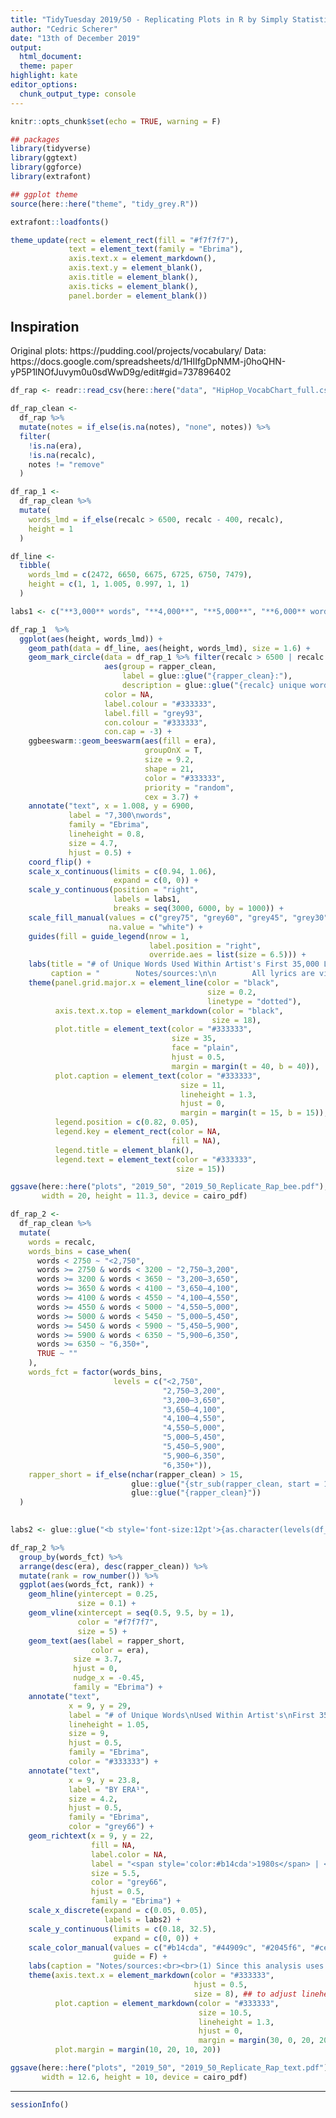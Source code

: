 ```yaml
---
title: "TidyTuesday 2019/50 - Replicating Plots in R by Simply Statistics"
author: "Cedric Scherer"
date: "13th of December 2019"
output:
  html_document:
  theme: paper
highlight: kate
editor_options:
  chunk_output_type: console
---
```

  
```r
knitr::opts_chunk$set(echo = TRUE, warning = F)
```

```r
## packages
library(tidyverse)
library(ggtext)
library(ggforce)
library(extrafont)

## ggplot theme
source(here::here("theme", "tidy_grey.R"))

extrafont::loadfonts()

theme_update(rect = element_rect(fill = "#f7f7f7"),
             text = element_text(family = "Ebrima"),
             axis.text.x = element_markdown(),
             axis.text.y = element_blank(),
             axis.title = element_blank(),
             axis.ticks = element_blank(),
             panel.border = element_blank())
```

## Inspiration

Original plots: https://pudding.cool/projects/vocabulary/
Data: https://docs.google.com/spreadsheets/d/1HIIfgDpNMM-j0hoQHN-yP5P1lNOfJuvym0u0sdWwD9g/edit#gid=737896402

```r
df_rap <- readr::read_csv(here::here("data", "HipHop_VocabChart_full.csv"))

df_rap_clean <-
  df_rap %>% 
  mutate(notes = if_else(is.na(notes), "none", notes)) %>% 
  filter(
    !is.na(era),
    !is.na(recalc), 
    notes != "remove"
  )
```

```r
df_rap_1 <-
  df_rap_clean %>% 
  mutate(
    words_lmd = if_else(recalc > 6500, recalc - 400, recalc),
    height = 1
  )

df_line <-
  tibble(
    words_lmd = c(2472, 6650, 6675, 6725, 6750, 7479),
    height = c(1, 1, 1.005, 0.997, 1, 1)
  )

labs1 <- c("**3,000** words", "**4,000**", "**5,000**", "**6,000** words")

df_rap_1  %>% 
  ggplot(aes(height, words_lmd)) + 
    geom_path(data = df_line, aes(height, words_lmd), size = 1.6) +
    geom_mark_circle(data = df_rap_1 %>% filter(recalc > 6500 | recalc < 2500),
                     aes(group = rapper_clean, 
                         label = glue::glue("{rapper_clean}:"),
                         description = glue::glue("{recalc} unique words")),
                     color = NA, 
                     label.colour = "#333333", 
                     label.fill = "grey93", 
                     con.colour = "#333333",
                     con.cap = -3) +
    ggbeeswarm::geom_beeswarm(aes(fill = era),
                              groupOnX = T,
                              size = 9.2,
                              shape = 21,
                              color = "#333333",
                              priority = "random",
                              cex = 3.7) +
    annotate("text", x = 1.008, y = 6900, 
             label = "7,300\nwords", 
             family = "Ebrima",
             lineheight = 0.8, 
             size = 4.7,
             hjust = 0.5) +
    coord_flip() + 
    scale_x_continuous(limits = c(0.94, 1.06), 
                       expand = c(0, 0)) + 
    scale_y_continuous(position = "right",
                       labels = labs1, 
                       breaks = seq(3000, 6000, by = 1000)) + 
    scale_fill_manual(values = c("grey75", "grey60", "grey45", "grey30"),
                      na.value = "white") +
    guides(fill = guide_legend(nrow = 1,
                               label.position = "right",
                               override.aes = list(size = 6.5))) +
    labs(title = "# of Unique Words Used Within Artist's First 35,000 Lyrics",
         caption = "        Notes/sources:\n\n        All lyrics are via Genius.\n\n        Original visualization by Matt Daniels\n        Replicated in R by Cédric Scherer") +
    theme(panel.grid.major.x = element_line(color = "black", 
                                            size = 0.2,
                                            linetype = "dotted"),
          axis.text.x.top = element_markdown(color = "black", 
                                             size = 18), 
          plot.title = element_text(color = "#333333", 
                                    size = 35, 
                                    face = "plain", 
                                    hjust = 0.5,
                                    margin = margin(t = 40, b = 40)),
          plot.caption = element_text(color = "#333333", 
                                      size = 11,
                                      lineheight = 1.3,
                                      hjust = 0,
                                      margin = margin(t = 15, b = 15)),
          legend.position = c(0.82, 0.05),
          legend.key = element_rect(color = NA, 
                                    fill = NA),
          legend.title = element_blank(),
          legend.text = element_text(color = "#333333", 
                                     size = 15))

ggsave(here::here("plots", "2019_50", "2019_50_Replicate_Rap_bee.pdf"), 
       width = 20, height = 11.3, device = cairo_pdf)
```

```r
df_rap_2 <- 
  df_rap_clean %>% 
  mutate(
    words = recalc,
    words_bins = case_when(
      words < 2750 ~ "<2,750",
      words >= 2750 & words < 3200 ~ "2,750–3,200",
      words >= 3200 & words < 3650 ~ "3,200–3,650",
      words >= 3650 & words < 4100 ~ "3,650–4,100",
      words >= 4100 & words < 4550 ~ "4,100–4,550",
      words >= 4550 & words < 5000 ~ "4,550–5,000",
      words >= 5000 & words < 5450 ~ "5,000–5,450",
      words >= 5450 & words < 5900 ~ "5,450–5,900",
      words >= 5900 & words < 6350 ~ "5,900–6,350",
      words >= 6350 ~ "6,350+",
      TRUE ~ ""
    ),
    words_fct = factor(words_bins, 
                       levels = c("<2,750", 
                                  "2,750–3,200", 
                                  "3,200–3,650", 
                                  "3,650–4,100",
                                  "4,100–4,550", 
                                  "4,550–5,000", 
                                  "5,000–5,450",
                                  "5,450–5,900", 
                                  "5,900–6,350", 
                                  "6,350+")),
    rapper_short = if_else(nchar(rapper_clean) > 15, 
                           glue::glue("{str_sub(rapper_clean, start = 1, end = 12)}..."),
                           glue::glue("{rapper_clean}"))
  )
  

labs2 <- glue::glue("<b style='font-size:12pt'>{as.character(levels(df_rap_2$words_fct))}</b><br><span style='font-size:08pt'>unique words</span>")

df_rap_2 %>%   
  group_by(words_fct) %>% 
  arrange(desc(era), desc(rapper_clean)) %>% 
  mutate(rank = row_number()) %>% 
  ggplot(aes(words_fct, rank)) + 
    geom_hline(yintercept = 0.25, 
               size = 0.1) +
    geom_vline(xintercept = seq(0.5, 9.5, by = 1), 
               color = "#f7f7f7", 
               size = 5) +
    geom_text(aes(label = rapper_short,
                  color = era),
              size = 3.7,
              hjust = 0,
              nudge_x = -0.45,
              family = "Ebrima") +
    annotate("text", 
             x = 9, y = 29, 
             label = "# of Unique Words\nUsed Within Artist's\nFirst 35,000 Lyrics",
             lineheight = 1.05, 
             size = 9,
             hjust = 0.5,
             family = "Ebrima",
             color = "#333333") +
    annotate("text", 
             x = 9, y = 23.8, 
             label = "BY ERA¹",
             size = 4.2,
             hjust = 0.5,
             family = "Ebrima",
             color = "grey66") +
    geom_richtext(x = 9, y = 22, 
                  fill = NA, 
                  label.color = NA, 
                  label = "<span style='color:#b14cda'>1980s</span> | <span style='color:#44909c'>1990s</span> | <span style='color:#2045f6'>2000s</span> | <span style='color:#ce302b'>2010s</span>",
                  size = 5.5,
                  color = "grey66",
                  hjust = 0.5,
                  family = "Ebrima") +
    scale_x_discrete(expand = c(0.05, 0.05), 
                     labels = labs2) +
    scale_y_continuous(limits = c(0.18, 32.5), 
                       expand = c(0, 0)) +
    scale_color_manual(values = c("#b14cda", "#44909c", "#2045f6", "#ce302b"),
                       guide = F) +
    labs(caption = "Notes/sources:<br><br>(1) Since this analysis uses an artist’s first 35,000 lyrics<br>(prioritizing studio albums), an artist’s era is determined by<br>        the years the albums were released. Some artists may be<br>identified with a certain era (for example, Jay-Z with the<br>1990s, with <i>Reasonable Doubt</i> in 1996, <i>In My Lifetime, Vol. 1</i><br>in 1997, etc.) yet continue to release music in the present day.<br><br>All lyrics are via Genius.<br><br>Original visualization by Matt Daniels<br>Replicated in R by Cédric Scherer") +
    theme(axis.text.x = element_markdown(color = "#333333", 
                                         hjust = 0.5, 
                                         size = 8), ## to adjust lineheight
          plot.caption = element_markdown(color = "#333333", 
                                          size = 10.5,
                                          lineheight = 1.3,
                                          hjust = 0,
                                          margin = margin(30, 0, 20, 20)),
          plot.margin = margin(10, 20, 10, 20))

ggsave(here::here("plots", "2019_50", "2019_50_Replicate_Rap_text.pdf"), 
       width = 12.6, height = 10, device = cairo_pdf)
```

***

```r
sessionInfo()
```

